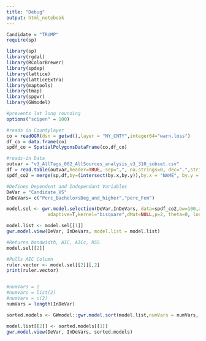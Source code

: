 ```yaml
---
title: "Debug"
output: html_notebook
---
```


```r
Candidate = "TRUMP"
require(sp)

library(sp)
library(rgdal)
library(RColorBrewer)
library(spdep)
library(lattice)
library(latticeExtra)
library(maptools)
library(tmap)
library(spgwr)
library(GWmodel)

#prevents lat long rounding
options("scipen" = 100)
```

```r
#reads in Countylayer
co = readOGR(dsn = getwd(),layer = "NY_CNTY",integer64="warn.loss")
df_co = data.frame(co)
spdf_co = SpatialPolygonsDataFrame(co,df_co)

#reads-in Data
outvar = "v3_AllTags_002_AllSources_analysis_v3_310_subset.csv"
df = read.table(outvar,header=TRUE, sep=",", na.strings=0, dec=".",strip.white=TRUE)
spdf_co2 = merge(sp,df,by=(intersect(by.x,by.y)),by.x = "NAME", by.y = "County")

#Defines Dependent and Independant Variables
DeVar = "Candidate_VS"
InDeVars= c("Perc_BachelorsDeg_and_higher","perc_Fem")

model.sel <- gwr.model.selection(DeVar,InDeVars, data=spdf_co2,bw=100,approach="aic",
               adaptive=T,kernel="bisquare",dMat=NULL,p=2, theta=0, longlat=F)

model.list <- model.sel[[1]]
gwr.model.view(DeVar, InDeVars, model.list = model.list)

#Returns bandwidth, AIC, AICc, RSS
model.sel[[2]]

#Pulls AIC Column
ruler.vector <- model.sel[[2]][,2]
print(ruler.vector)


#numVars = 2
#numVars = list(2)
#numVars = c(2)
numVars = length(InDeVar)

sorted.models <- GWmodel::gwr.model.sort(model.list,numVars = numVars, ruler.vector = ruler.vector)

model.list[[2]] <- sorted.models[[1]]
gwr.model.view(DeVar, InDeVars, sorted.models)


```